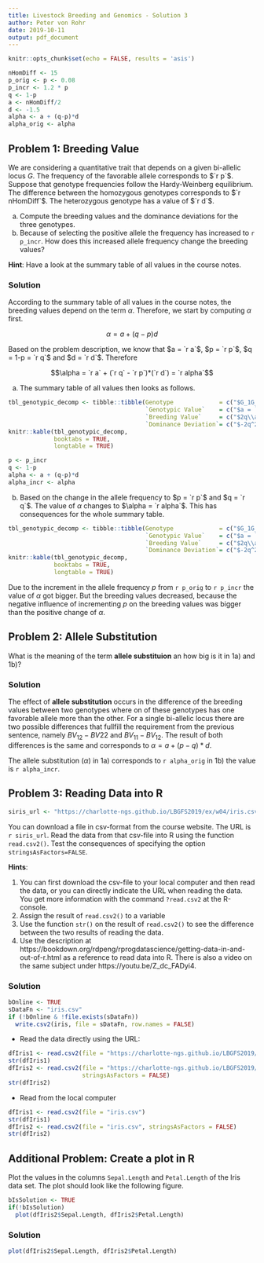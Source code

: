 ```yaml
---
title: Livestock Breeding and Genomics - Solution 3
author: Peter von Rohr
date: 2019-10-11
output: pdf_document
---
```


```r
knitr::opts_chunk$set(echo = FALSE, results = 'asis')
```

```r
nHomDiff <- 15
p_orig <- p <- 0.08
p_incr <- 1.2 * p
q <- 1-p
a <- nHomDiff/2
d <- -1.5
alpha <- a + (q-p)*d
alpha_orig <- alpha
```

## Problem 1: Breeding Value
We are considering a quantitative trait that depends on a given bi-allelic locus $G$. The frequency of the favorable allele corresponds to $`r p`$. Suppose that genotype frequencies follow the Hardy-Weinberg equilibrium. The difference between the homozygous genotypes corresponds to $`r nHomDiff`$. The heterozygous genotype has a value of $`r d`$. 

a) Compute the breeding values and the dominance deviations for the three genotypes.
b) Because of selecting the positive allele the frequency has increased to `r p_incr`. How does this increased allele frequency change the breeding values?

__Hint__: Have a look at the summary table of all values in the course notes.


### Solution

According to the summary table of all values in the course notes, the breeding values depend on the term $\alpha$. Therefore, we start by computing $\alpha$ first. 

$$\alpha = a + (q-p)d$$

Based on the problem description, we know that $a = `r a`$, $p = `r p`$, $q = 1-p = `r q`$ and $d = `r d`$. Therefore 

$$\alpha = `r a` + (`r q` - `r p`)*(`r d`) = `r alpha`$$


a) The summary table of all values then looks as follows.

```r
tbl_genotypic_decomp <- tibble::tibble(Genotype             = c("$G_1G_1$", "$G_1G_2$", "$G_2G_2$"),
                                       `Genotypic Value`    = c("$a = `r a`$", "$d = `r d`$", "$-a = `r -a`$"),
                                       `Breeding Value`     = c("$2q\\alpha = `r 2*q*alpha`$", "$(q-p)\\alpha = `r (q-p) * alpha`$", "$-2p\\alpha = `r -2*p*alpha`$"),
                                       `Dominance Deviation`= c("$-2q^2d = `r -2*q^2*d`$", "$2pqd = `r 2*p*q*d`$", "$-2p^2d = `r -2*p^2*d`$"))
knitr::kable(tbl_genotypic_decomp,
             booktabs = TRUE,
             longtable = TRUE)
```



```r
p <- p_incr
q <- 1-p
alpha <- a + (q-p)*d
alpha_incr <- alpha
```

b) Based on the change in the allele frequency to $p = `r p`$ and $q = `r q`$. The value of $\alpha$ changes to $\alpha = `r alpha`$. This has consequences for the whole summary table.

```r
tbl_genotypic_decomp <- tibble::tibble(Genotype             = c("$G_1G_1$", "$G_1G_2$", "$G_2G_2$"),
                                       `Genotypic Value`    = c("$a = `r a`$", "$d = `r d`$", "$-a = `r -a`$"),
                                       `Breeding Value`     = c("$2q\\alpha = `r 2*q*alpha`$", "$(q-p)\\alpha = `r (q-p) * alpha`$", "$-2p\\alpha = `r -2*p*alpha`$"),
                                       `Dominance Deviation`= c("$-2q^2d = `r -2*q^2*d`$", "$2pqd = `r 2*p*q*d`$", "$-2p^2d = `r -2*p^2*d`$"))
knitr::kable(tbl_genotypic_decomp,
             booktabs = TRUE,
             longtable = TRUE)
```


Due to the increment in the allele frequency $p$ from `r p_orig` to `r p_incr` the value of $\alpha$ got bigger. But the breeding values decreased, because the negative influence of incrementing $p$ on the breeding values was bigger than the positive change of $\alpha$.


## Problem 2: Allele Substitution
What is the meaning of the term __allele substituion__ an how big is it in 1a) and 1b)?


### Solution
The effect of __allele substitution__ occurs in the difference of the breeding values between two genotypes where on of these genotypes has one favorable allele more than the other. For a single bi-allelic locus there are two possible differences that fullfill the requirement from the previous sentence, namely $BV_{12} - BV{22}$ and $BV_{11} - BV_{12}$. The result of both differences is the same and corresponds to $\alpha = a + (p-q)*d$. 

The allele substitution ($\alpha$) in 1a) corresponds to `r alpha_orig` in 1b) the value is `r alpha_incr`.


## Problem 3: Reading Data into R
```r
siris_url <- "https://charlotte-ngs.github.io/LBGFS2019/ex/w04/iris.csv"
```

You can download a file in csv-format from the course website. The URL is `r siris_url`. Read the data from that csv-file into R using the function `read.csv2()`. Test the consequences of specifying the option `stringsAsFactors=FALSE`. 

__Hints__: 

1. You can first download the csv-file to your local computer and then read the data, or you can directly indicate the URL when reading the data. You get more information with the command `?read.csv2` at the R-console.
2. Assign the result of `read.csv2()` to a variable
3. Use the function `str()` on the result of `read.csv2()` to see the difference between the two results of reading the data.
4. Use the description at https://bookdown.org/rdpeng/rprogdatascience/getting-data-in-and-out-of-r.html as a reference to read data into R. There is also a video on the same subject under https://youtu.be/Z_dc_FADyi4.


### Solution

```r
bOnline <- TRUE
sDataFn <- "iris.csv"
if (!bOnline & !file.exists(sDataFn))
  write.csv2(iris, file = sDataFn, row.names = FALSE)
```

* Read the data directly using the URL:

```r
dfIris1 <- read.csv2(file = "https://charlotte-ngs.github.io/LBGFS2019/ex/w04/iris.csv")
str(dfIris1)
dfIris2 <- read.csv2(file = "https://charlotte-ngs.github.io/LBGFS2019/ex/w04/iris.csv", 
                     stringsAsFactors = FALSE)
str(dfIris2)
```

* Read from the local computer

```r
dfIris1 <- read.csv2(file = "iris.csv")
str(dfIris1)
dfIris2 <- read.csv2(file = "iris.csv", stringsAsFactors = FALSE)
str(dfIris2)
```


## Additional Problem: Create a plot in R
Plot the values in the columns `Sepal.Length` and `Petal.Length` of the Iris data set. The plot should look like the following figure.

```r
bIsSolution <- TRUE
if(!bIsSolution)
  plot(dfIris2$Sepal.Length, dfIris2$Petal.Length)
```


### Solution

```r
plot(dfIris2$Sepal.Length, dfIris2$Petal.Length)
```
